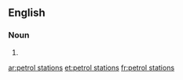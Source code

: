 ==English==

===Noun===
{{head|en|noun plural form|head=[[petrol]] [[station]]s}}

# {{plural of|petrol station|lang=en}}

[[ar:petrol stations]]
[[et:petrol stations]]
[[fr:petrol stations]]